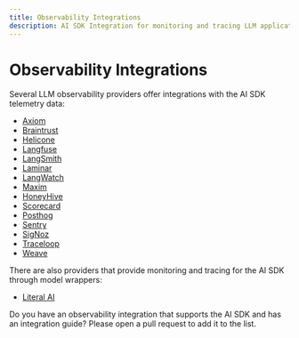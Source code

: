 ```yaml
---
title: Observability Integrations
description: AI SDK Integration for monitoring and tracing LLM applications
---
```


# Observability Integrations

Several LLM observability providers offer integrations with the AI SDK telemetry data:

- [Axiom](/providers/observability/axiom)
- [Braintrust](/providers/observability/braintrust)
- [Helicone](/providers/observability/helicone)
- [Langfuse](/providers/observability/langfuse)
- [LangSmith](/providers/observability/langsmith)
- [Laminar](/providers/observability/laminar)
- [LangWatch](/providers/observability/langwatch)
- [Maxim](/providers/observability/maxim)
- [HoneyHive](https://docs.honeyhive.ai/integrations/vercel)
- [Scorecard](/providers/observability/scorecard)
- [Posthog](https://posthog.com/docs/llm-analytics/installation/vercel-ai/)
- [Sentry](https://docs.sentry.io/platforms/javascript/guides/nextjs/configuration/integrations/vercelai/)
- [SigNoz](/providers/observability/signoz)
- [Traceloop](/providers/observability/traceloop)
- [Weave](/providers/observability/weave)

There are also providers that provide monitoring and tracing for the AI SDK through model wrappers:

- [Literal AI](https://docs.literalai.com/integrations/vercel-ai-sdk)

<Note>
  Do you have an observability integration that supports the AI SDK and has an
  integration guide? Please open a pull request to add it to the list.
</Note>
